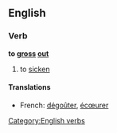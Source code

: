 ==English==
{{wikipedia}}

===Verb===
'''to [[gross]] [[out]]'''

# to [[sicken]]

====Translations====
{{top}}
* French: [[dégoûter]], [[écœurer]]
{{bottom}}

[[Category:English verbs]]